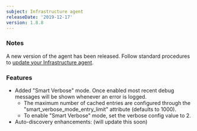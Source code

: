 ```yaml
---
subject: Infrastructure agent
releaseDate: '2019-12-17'
version: 1.8.8
---
```


### Notes

A new version of the agent has been released. Follow standard procedures to [update your Infrastructure agent](/docs/infrastructure/new-relic-infrastructure/installation/update-infrastructure-agent).

### Features

* Added "Smart Verbose" mode. Once enabled most recent debug messages will be shown whenever an error is logged.
  * The maximum number of cached entries are configured through the "smart_verbose_mode_entry_limit" attribute (defaults to 1000).
  * To enable "Smart Verbose" mode, set the verbose config value to 2.
* Auto-discovery enhancements: (will update this soon)
